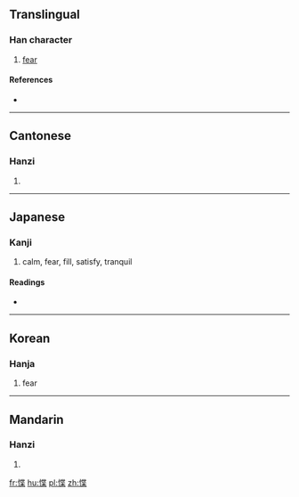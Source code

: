 ==Translingual==

===Han character===
{{Han char|rn=61|rad=心|as=09|sn=12|four=9409<sub>4</sub>|canj=心心廿木 (PPTD)|ids=⿰[[忄]][[枼]]}}

# [[fear]]

====References====
* {{Han ref|kx=0392.290|dkj=10861|dj=0728.130|hdz=42326.040|uh=60F5|ud=24821|bh=D944|bd=55620}}

----

==Cantonese==

===Hanzi===
{{yue-hanzi|jyut=[[dip6]]|y=dip6}}

# {{defn|lang=yue|sort=心09}}

----

==Japanese==

===Kanji===
{{ja-kanji|grade=|rs=心09}}

# calm, fear, fill, satisfy, tranquil

====Readings====
* {{ja-readings|on=[[ちょう]] (chō), [[じょう]] (jō), [[きょう]] (kyō)|kun=[[やすらか]] (yasuraka)}}

----

==Korean==

===Hanja===
{{ko-hanja|hangeul=접|rv=jeop|mr=chŏp|y=cep}}

# fear

----

==Mandarin==

===Hanzi===
{{cmn-hanzi|pin=[[dié]] ([[die2]])|wg=tieh<sup>2</sup>}}

# {{defn|lang=cmn|sort=心09}}

[[fr:惵]]
[[hu:惵]]
[[pl:惵]]
[[zh:惵]]